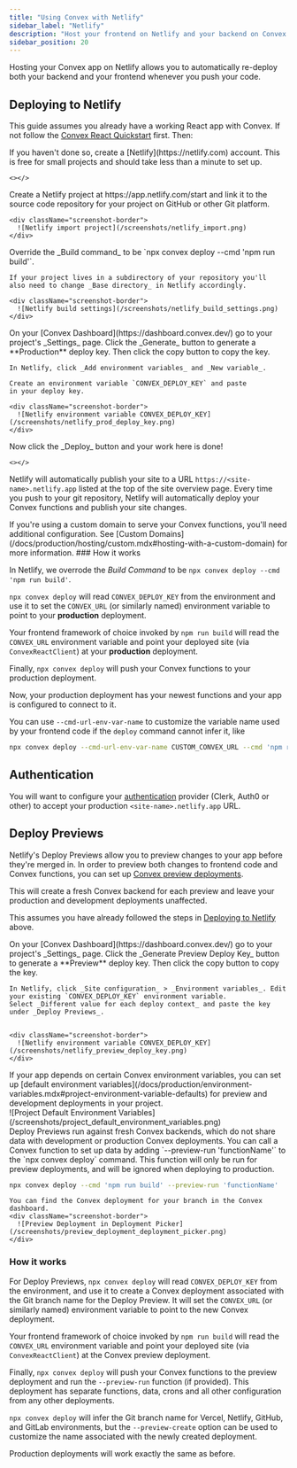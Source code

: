 ```yaml
---
title: "Using Convex with Netlify"
sidebar_label: "Netlify"
description: "Host your frontend on Netlify and your backend on Convex."
sidebar_position: 20
---
```


Hosting your Convex app on Netlify allows you to automatically re-deploy both
your backend and your frontend whenever you push your code.

## Deploying to Netlify

This guide assumes you already have a working React app with Convex. If not
follow the [Convex React Quickstart](/docs/quickstart/react.mdx) first. Then:

<StepByStep>
  <Step title="Create a Netlify account">
    If you haven't done so, create a [Netlify](https://netlify.com) account.
    This is free for small projects and should take less than a minute to set
    up.

    <></>

  </Step>
  <Step title="Link your project on Netlify">
    Create a Netlify project at https://app.netlify.com/start and link it to the
    source code repository for your project on GitHub or other Git platform.

    <div className="screenshot-border">
      ![Netlify import project](/screenshots/netlify_import.png)
    </div>

  </Step>
  <Step title="Override the Build command">
    Override the _Build command_ to be
    `npx convex deploy --cmd 'npm run build'`.

    If your project lives in a subdirectory of your repository you'll
    also need to change _Base directory_ in Netlify accordingly.

    <div className="screenshot-border">
      ![Netlify build settings](/screenshots/netlify_build_settings.png)
    </div>

  </Step>
  <Step title="Set up the CONVEX_DEPLOY_KEY environment variable">
    On your [Convex Dashboard](https://dashboard.convex.dev/)
    go to your project's _Settings_ page. Click the _Generate_ button to generate a **Production** deploy key.
    Then click the copy button to copy the key.

    In Netlify, click _Add environment variables_ and _New variable_.

    Create an environment variable `CONVEX_DEPLOY_KEY` and paste
    in your deploy key.

    <div className="screenshot-border">
      ![Netlify environment variable CONVEX_DEPLOY_KEY](/screenshots/netlify_prod_deploy_key.png)
    </div>

  </Step>
  <Step title="Deploy your site">
    Now click the _Deploy_ button and your work here is done!

    <></>

  </Step>

</StepByStep>

Netlify will automatically publish your site to a URL
`https://<site-name>.netlify.app` listed at the top of the site overview page.
Every time you push to your git repository, Netlify will automatically deploy
your Convex functions and publish your site changes.

<Admonition type="info" title="Using a Custom Domain?">
  If you're using a custom domain to serve your Convex functions, you'll need
  additional configuration. See [Custom
  Domains](/docs/production/hosting/custom.mdx#hosting-with-a-custom-domain) for
  more information.
</Admonition>
### How it works

In Netlify, we overrode the _Build Command_ to be
`npx convex deploy --cmd 'npm run build'`.

`npx convex deploy` will read `CONVEX_DEPLOY_KEY` from the environment and use
it to set the `CONVEX_URL` (or similarly named) environment variable to point to
your **production** deployment.

Your frontend framework of choice invoked by `npm run build` will read the
`CONVEX_URL` environment variable and point your deployed site (via
`ConvexReactClient`) at your **production** deployment.

Finally, `npx convex deploy` will push your Convex functions to your production
deployment.

Now, your production deployment has your newest functions and your app is
configured to connect to it.

You can use `--cmd-url-env-var-name` to customize the variable name used by your
frontend code if the `deploy` command cannot infer it, like

```sh
npx convex deploy --cmd-url-env-var-name CUSTOM_CONVEX_URL --cmd 'npm run build'
```

## Authentication

You will want to configure your [authentication](/docs/auth.mdx) provider
(Clerk, Auth0 or other) to accept your production `<site-name>.netlify.app` URL.

## Deploy Previews

Netlify's Deploy Previews allow you to preview changes to your app before
they're merged in. In order to preview both changes to frontend code and Convex
functions, you can set up
[Convex preview deployments](/docs/production/hosting/preview-deployments.mdx).

This will create a fresh Convex backend for each preview and leave your
production and development deployments unaffected.

This assumes you have already followed the steps in
[Deploying to Netlify](#deploying-to-netlify) above.

<StepByStep>
  <Step title="Set up the CONVEX_DEPLOY_KEY environment variable">
    On your [Convex Dashboard](https://dashboard.convex.dev/)
    go to your project's _Settings_ page. Click the _Generate Preview Deploy Key_ button to generate a **Preview** deploy key.
    Then click the copy button to copy the key.

    In Netlify, click _Site configuration_ > _Environment variables_. Edit your existing `CONVEX_DEPLOY_KEY` environment variable.
    Select _Different value for each deploy context_ and paste the key under _Deploy Previews_.


    <div className="screenshot-border">
      ![Netlify environment variable CONVEX_DEPLOY_KEY](/screenshots/netlify_preview_deploy_key.png)
    </div>

  </Step>
  <Step title="(optional) Set up default environment variables">
    If your app depends on certain Convex environment variables, you can set up [default
    environment variables](/docs/production/environment-variables.mdx#project-environment-variable-defaults) for preview and development deployments in your project.
    <div className="screenshot-border">
      ![Project Default Environment Variables](/screenshots/project_default_environment_variables.png)
    </div>
  </Step>

<Step title="(optional) Run a function to set up initial data">
  Deploy Previews run against fresh Convex backends, which do not share data
  with development or production Convex deployments. You can call a Convex
  function to set up data by adding `--preview-run 'functionName'` to the `npx
  convex deploy` command. This function will only be run for preview deployments, and will be ignored
  when deploying to production.

```sh title="Netlify > Site configuration > Build & deploy > Build settings > Build command"
npx convex deploy --cmd 'npm run build' --preview-run 'functionName'
```

</Step>

  <Step title="Now test out creating a PR and generating a Deploy Preview!">

    You can find the Convex deployment for your branch in the Convex dashboard.
    <div className="screenshot-border">
      ![Preview Deployment in Deployment Picker](/screenshots/preview_deployment_deployment_picker.png)
    </div>

  </Step>

</StepByStep>

### How it works

For Deploy Previews, `npx convex deploy` will read `CONVEX_DEPLOY_KEY` from the
environment, and use it to create a Convex deployment associated with the Git
branch name for the Deploy Preview. It will set the `CONVEX_URL` (or similarly
named) environment variable to point to the new Convex deployment.

Your frontend framework of choice invoked by `npm run build` will read the
`CONVEX_URL` environment variable and point your deployed site (via
`ConvexReactClient`) at the Convex preview deployment.

Finally, `npx convex deploy` will push your Convex functions to the preview
deployment and run the `--preview-run` function (if provided). This deployment
has separate functions, data, crons and all other configuration from any other
deployments.

`npx convex deploy` will infer the Git branch name for Vercel, Netlify, GitHub,
and GitLab environments, but the `--preview-create` option can be used to
customize the name associated with the newly created deployment.

Production deployments will work exactly the same as before.
